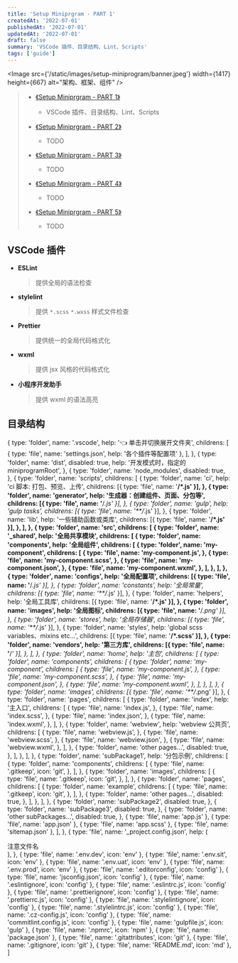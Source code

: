 ```yaml
---
title: 'Setup Miniprgram - PART 1'
createdAt: '2022-07-01'
publishedAt: '2022-07-01'
updatedAt: '2022-07-01'
draft: false
summary: 'VSCode 插件、目录结构、Lint、Scripts'
tags: ['guide']
---
```



<Image
  src={'/static/images/setup-miniprogram/banner.jpeg'}
  width={1417}
  height={667}
  alt="架构、框架、组件"
/>

> - [《Setup Miniprgram - PART 1》](/posts/setup-miniprogram/part-1)
>
>   - VSCode 插件、目录结构、Lint、Scripts
>
> - [《Setup Miniprgram - PART 2》](/posts/setup-miniprogram/part-2)
>
>   - TODO
>
> - [《Setup Miniprgram - PART 3》](/posts/setup-miniprogram/part-3)
>
>   - TODO
>
> - [《Setup Miniprgram - PART 4》](/posts/setup-miniprogram/part-4)
>
>   - TODO
>
> - [《Setup Miniprgram - PART 5》](/posts/setup-miniprogram/part-5)
>   - TODO

## VSCode 插件

- **ESLint**

  > 提供全局的语法检查

- **stylelint**

  > 提供 `*.scss` `*.wxss` 样式文件检查

- **Prettier**

  > 提供统一的全局代码格式化

- **wxml**

  > 提供 jsx 风格的代码格式化

- **小程序开发助手**

  > 提供 wxml 的语法高亮

## 目录结构

<Tree data={structure} />

  {
    type: 'folder',
    name: '.vscode',
    help: '👈 单击并切换展开文件夹',
    childrens: [
      { type: 'file', name: 'settings.json', help: '各个插件等配置项' },
    ],
  },
  {
    type: 'folder',
    name: 'dist',
    disabled: true,
    help: '开发模式时，指定的 miniprogramRoot',
  },
  {
    type: 'folder',
    name: 'node_modules',
    disabled: true,
  },
  {
    type: 'folder',
    name: 'scripts',
    childrens: [
      {
        type: 'folder',
        name: 'ci',
        help: 'ci 脚本: 打包、预览、上传',
        childrens: [{ type: 'file', name: '**/*.js' }],
      },
      {
        type: 'folder',
        name: 'generator',
        help: '生成器：创建组件、页面、分包等',
        childrens: [{ type: 'file', name: '**/*.js' }],
      },
      {
        type: 'folder',
        name: 'gulp',
        help: 'gulp tasks',
        childrens: [{ type: 'file', name: '**/*.js' }],
      },
      {
        type: 'folder',
        name: 'lib',
        help: '一些辅助函数或类库',
        childrens: [{ type: 'file', name: '**/*.js' }],
      },
    ],
  },
  {
    type: 'folder',
    name: 'src',
    childrens: [
      {
        type: 'folder',
        name: '_shared',
        help: '全局共享模块',
        childrens: [
          {
            type: 'folder',
            name: 'components',
            help: '全局组件',
            childrens: [
              {
                type: 'folder',
                name: 'my-component',
                childrens: [
                  {
                    type: 'file',
                    name: 'my-component.js',
                  },
                  {
                    type: 'file',
                    name: 'my-component.scss',
                  },
                  {
                    type: 'file',
                    name: 'my-component.json',
                  },
                  {
                    type: 'file',
                    name: 'my-component.wxml',
                  },
                ],
              },
            ],
          },
          {
            type: 'folder',
            name: 'configs',
            help: '全局配置项',
            childrens: [{ type: 'file', name: '**/*.js' }],
          },
          {
            type: 'folder',
            name: 'constants',
            help: '全局常量',
            childrens: [{ type: 'file', name: '**/*.js' }],
          },
          {
            type: 'folder',
            name: 'helpers',
            help: '全局工具库',
            childrens: [{ type: 'file', name: '**/*.js' }],
          },
          {
            type: 'folder',
            name: 'images',
            help: '全局图标',
            childrens: [{ type: 'file', name: '**/*.png' }],
          },
          {
            type: 'folder',
            name: 'stores',
            help: '全局存储器',
            childrens: [{ type: 'file', name: '**/*.js' }],
          },
          {
            type: 'folder',
            name: 'styles',
            help: 'global scss variables、mixins etc...',
            childrens: [{ type: 'file', name: '**/*.scss' }],
          },
          {
            type: 'folder',
            name: 'vendors',
            help: '第三方库',
            childrens: [{ type: 'file', name: '**/*' }],
          },
        ],
      },
      {
        type: 'folder',
        name: 'home',
        help: '主包',
        childrens: [
          {
            type: 'folder',
            name: 'components',
            childrens: [
              {
                type: 'folder',
                name: 'my-component',
                childrens: [
                  {
                    type: 'file',
                    name: 'my-component.js',
                  },
                  {
                    type: 'file',
                    name: 'my-component.scss',
                  },
                  {
                    type: 'file',
                    name: 'my-component.json',
                  },
                  {
                    type: 'file',
                    name: 'my-component.wxml',
                  },
                ],
              },
            ],
          },
          {
            type: 'folder',
            name: 'images',
            childrens: [{ type: 'file', name: '**/*.png' }],
          },
          {
            type: 'folder',
            name: 'pages',
            childrens: [
              {
                type: 'folder',
                name: 'index',
                help: '主入口',
                childrens: [
                  {
                    type: 'file',
                    name: 'index.js',
                  },
                  {
                    type: 'file',
                    name: 'index.scss',
                  },
                  {
                    type: 'file',
                    name: 'index.json',
                  },
                  {
                    type: 'file',
                    name: 'index.wxml',
                  },
                ],
              },
              {
                type: 'folder',
                name: 'webview',
                help: 'webview 公共页',
                childrens: [
                  {
                    type: 'file',
                    name: 'webview.js',
                  },
                  {
                    type: 'file',
                    name: 'webview.scss',
                  },
                  {
                    type: 'file',
                    name: 'webview.json',
                  },
                  {
                    type: 'file',
                    name: 'webview.wxml',
                  },
                ],
              },
              {
                type: 'folder',
                name: 'other pages...',
                disabled: true,
              },
            ],
          },
        ],
      },
      {
        type: 'folder',
        name: 'subPackage1',
        help: '分包示例',
        childrens: [
          {
            type: 'folder',
            name: 'components',
            childrens: [
              {
                type: 'file',
                name: '.gitkeep',
                icon: 'git',
              },
            ],
          },
          {
            type: 'folder',
            name: 'images',
            childrens: [
              {
                type: 'file',
                name: '.gitkeep',
                icon: 'git',
              },
            ],
          },
          {
            type: 'folder',
            name: 'pages',
            childrens: [
              {
                type: 'folder',
                name: 'example',
                childrens: [
                  {
                    type: 'file',
                    name: '.gitkeep',
                    icon: 'git',
                  },
                ],
              },
              {
                type: 'folder',
                name: 'other pages...',
                disabled: true,
              },
            ],
          },
        ],
      },
      {
        type: 'folder',
        name: 'subPackage2',
        disabled: true,
      },
      {
        type: 'folder',
        name: 'subPackage3',
        disabled: true,
      },
      {
        type: 'folder',
        name: 'other subPackages...',
        disabled: true,
      },
      { type: 'file', name: 'app.js' },
      { type: 'file', name: 'app.json' },
      { type: 'file', name: 'app.scss' },
      { type: 'file', name: 'sitemap.json' },
    ],
  },
  {
    type: 'file',
    name: '_project.config.json',
    help: (
      <div className="flex items-center text-red-500 underline decoration-red-500">
        <RiAlarmWarningLine />
        注意文件名
      </div>
    ),
  },
  { type: 'file', name: '.env.dev', icon: 'env' },
  { type: 'file', name: '.env.sit', icon: 'env' },
  { type: 'file', name: '.env.uat', icon: 'env' },
  { type: 'file', name: '.env.prod', icon: 'env' },
  { type: 'file', name: '.editorconfig', icon: 'config' },
  { type: 'file', name: 'jsconfig.json', icon: 'config' },
  { type: 'file', name: '.eslintignore', icon: 'config' },
  { type: 'file', name: '.eslintrc.js', icon: 'config' },
  { type: 'file', name: '.prettierignore', icon: 'config' },
  { type: 'file', name: '.prettierrc.js', icon: 'config' },
  { type: 'file', name: '.stylelintignore', icon: 'config' },
  { type: 'file', name: '.stylelintrc.js', icon: 'config' },
  { type: 'file', name: '.cz-config.js', icon: 'config' },
  { type: 'file', name: 'commitlint.config.js', icon: 'config' },
  { type: 'file', name: 'gulpfile.js', icon: 'gulp' },
  { type: 'file', name: '.npmrc', icon: 'npm' },
  { type: 'file', name: 'package.json' },
  { type: 'file', name: '.gitattributes', icon: 'git' },
  { type: 'file', name: '.gitignore', icon: 'git' },
  { type: 'file', name: 'README.md', icon: 'md' },
]
